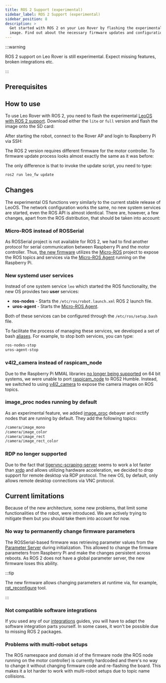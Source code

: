 ```yaml
---
title: ROS 2 Support (experimental)
sidebar_label: ROS 2 Support (experimental)
sidebar_position: 8
description: >
  Get started with ROS 2 on your Leo Rover by flashing the experimental LeoOS
  image. Find out about the necessary firmware updates and configuration steps.
---
```



:::warning

ROS 2 support on Leo Rover is still experimental. Expect missing features,
broken integrations etc.

:::

## Prerequisites

<LinkButton
  to="/docs/leo-rover/guides/connect-to-rover-ap"
  description="Connect to Leo Rover AP"
/>
<LinkButton to="/docs/leo-rover/guides/ssh" description="Connect via SSH" />
<LinkButton
  to="/docs/leo-rover/guides/software-update"
  description="Software update"
/>
<LinkButton
  to="/docs/leo-rover/guides/firmware-update"
  description="Firmware update"
/>

## How to use

To use Leo Rover with ROS 2, you need to flash the experimental
[LeoOS with ROS 2 support](https://github.com/LeoRover/LeoOS-ros2/releases).
Download either the `lite` or `full` version and flash the image onto the SD
card:

<LinkButton
  to="/docs/leo-rover/guides/software-update#flashing-a-new-raspberry-pi-image"
  description="Flashing a new Raspberry Pi image"
/>

After starting the robot, connect to the Rover AP and login to Raspberry Pi via
SSH:

<LinkButton
  to="/docs/leo-rover/guides/connect-to-rover-ap"
  description="Connect to Leo Rover AP"
/>
<LinkButton to="/docs/leo-rover/guides/ssh" description="Connect via SSH" />

The ROS 2 version requires different firmware for the motor controller. To
firmware update process looks almost exactly the same as it was before:

<LinkButton
  to="/docs/leo-rover/guides/firmware-update"
  description="Firmware update"
/>

The only difference is that to invoke the update script, you need to type:

```bash
ros2 run leo_fw update
```

## Changes

The experimental OS functions very similarly to the current stable release of
LeoOS. The network configuration works the same, no new system services are
started, even the ROS API is almost identical. There are, however, a few
changes, apart from the ROS distribution, that should be taken into account:

### Micro-ROS instead of ROSSerial

As ROSSerial project is not available for ROS 2, we had to find another protocol
for serial communication between Raspberry Pi and the motor controller. Thus,
[the new firmware](https://github.com/LeoRover/leocore_firmware_ros2/) utilizes
the [Micro-ROS](https://micro.ros.org/) project to expose the ROS topics and
services via the [Micro-ROS Agent](https://github.com/micro-ROS/micro-ROS-Agent)
running on the Raspberry Pi.

### New systemd user services

Instead of one system service `leo` which started the ROS functionality, the new
OS provides two **user** services:

- **ros-nodes** - Starts the `/etc/ros/robot.launch.xml` ROS 2 launch file.
- **uros-agent** - Starts the
  [Micro-ROS Agent](https://github.com/micro-ROS/micro-ROS-Agent).

Both of these services can be configured through the `/etc/ros/setup.bash` file.

To facilitate the process of managing these services, we developed a set of bash
[aliases](https://github.com/LeoRover/LeoOS-ros2/blob/b593ba85a871ce906881052586bd988cd9fd16dc/stage3/03-leo-ros/files/aliases).
For example, to stop both services, you can type:

```bash
ros-nodes-stop
uros-agent-stop
```

### v4l2_camera instead of raspicam_node

Due to the Raspberry Pi MMAL libraries
[no longer being supported](https://github.com/raspberrypi/userland/issues/688)
on 64 bit systems, we were unable to port
[raspicam_node](https://github.com/UbiquityRobotics/raspicam_node) to ROS2
Humble. Instead, we switched to using
[v4l2_camera](https://gitlab.com/boldhearts/ros2_v4l2_camera) to expose the
camera images on ROS topics.

### image_proc nodes running by default

As an experimental feature, we added
[image_proc](https://wiki.ros.org/image_proc) debayer and rectify nodes that are
running by default. They add the following topics:

```bash
/camera/image_mono
/camera/image_color
/camera/image_rect
/camera/image_rect_color
```

### RDP no longer supported

Due to the fact that
[tigervnc-scraping-server](https://neuro.debian.net/pkgs/tigervnc-scraping-server.html)
seems to work a lot faster than [xrdp](http://xrdp.org/) and allows utilizing
hardware acceleration, we decided to drop support for remote desktop via RDP
protocol. The new OS, by default, only allows remote desktop connections via VNC
protocol.

## Current limitations

Because of the new architecture, some new problems, that limit some
functionalities of the robot, were introduced. We are actively trying to
mitigate them but you should take them into account for now.

### No way to permanently change firmware parameters

The ROSSerial-based firmware was retrieving parameter values from the
[Parameter Server](http://wiki.ros.org/Parameter%20Server) during
initialization. This allowed to change the firmware parameters from Raspberry Pi
and make the changes persistent across reboots. As ROS 2 does not have a global
parameter server, the new firmware loses this ability.

:::tip

The new firmware allows changing parameters at runtime via, for example,
[rqt_reconfigure](https://index.ros.org/p/rqt_reconfigure/) tool.

:::

### Not compatible software integrations

If you used any of our [integrations](/docs/category/integrations) guides, you
will have to adapt the software integration parts yourself. In some cases, it
won't be possible due to missing ROS 2 packages.

### Problems with multi-robot setups

The ROS namespace and domain id of the firmware node (the ROS node running on
the motor controller) is currently hardcoded and there's no way to change it
without changing firmware code and re-flashing the board. This makes it a lot
harder to work with multi-robot setups due to topic name collisions.
